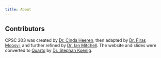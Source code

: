 ```yaml
---
title: About
---
```


## Contributors

CPSC 203 was created by [Dr. Cinda Heeren](https://www.cs.ubc.ca/people/cinda-heeren), then adapted by [Dr. Firas Moosvi](https://firas.moosvi.com), and further refined by [Dr. Ian Mitchell](https://www.cs.ubc.ca/~mitchell/).
The website and slides were converted to [Quarto](https://quarto.org/) by [Dr. Stephan Koenig](https://stephankoenig.io).